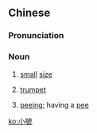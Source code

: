 {{also|小号}}
==Chinese==
{{zh-forms|s=小号}}

===Pronunciation===
{{zh-pron
|m=xiǎohào,er=y
|c=siu2 hou6
|cat=n
}}

===Noun===
{{zh-noun}}

# [[small]] [[size]]
# {{lb|zh|musical instruments}} [[trumpet]]
# {{lb|zh|colloquial}} [[peeing]]; having a [[pee]]

{{zh-cat|Musical instruments}}

[[ko:小號]]